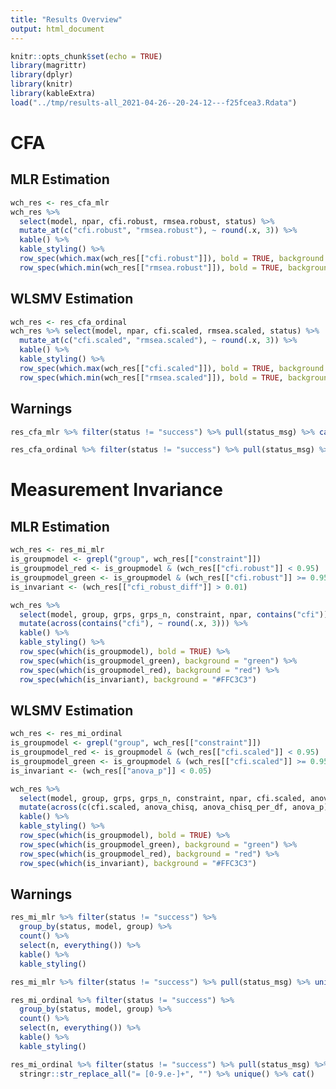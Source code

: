 ```yaml
---
title: "Results Overview"
output: html_document
---
```


```r
knitr::opts_chunk$set(echo = TRUE)
library(magrittr)
library(dplyr)
library(knitr)
library(kableExtra)
load("../tmp/results-all_2021-04-26--20-24-12---f25fcea3.Rdata")
```


# CFA

## MLR Estimation

```r
wch_res <- res_cfa_mlr
wch_res %>% 
  select(model, npar, cfi.robust, rmsea.robust, status) %>%
  mutate_at(c("cfi.robust", "rmsea.robust"), ~ round(.x, 3)) %>%
  kable() %>%
  kable_styling() %>%
  row_spec(which.max(wch_res[["cfi.robust"]]), bold = TRUE, background = "lightgreen") %>%
  row_spec(which.min(wch_res[["rmsea.robust"]]), bold = TRUE, background = "lightgreen")
```

## WLSMV Estimation

```r
wch_res <- res_cfa_ordinal
wch_res %>% select(model, npar, cfi.scaled, rmsea.scaled, status) %>%
  mutate_at(c("cfi.scaled", "rmsea.scaled"), ~ round(.x, 3)) %>%
  kable() %>%
  kable_styling() %>%
  row_spec(which.max(wch_res[["cfi.scaled"]]), bold = TRUE, background = "lightgreen") %>%
  row_spec(which.min(wch_res[["rmsea.scaled"]]), bold = TRUE, background = "lightgreen")

```

## Warnings

```r
res_cfa_mlr %>% filter(status != "success") %>% pull(status_msg) %>% cat()
```


```r
res_cfa_ordinal %>% filter(status != "success") %>% pull(status_msg) %>% cat()
```


# Measurement Invariance

## MLR Estimation

```r
wch_res <- res_mi_mlr
is_groupmodel <- grepl("group", wch_res[["constraint"]])
is_groupmodel_red <- is_groupmodel & (wch_res[["cfi.robust"]] < 0.95)
is_groupmodel_green <- is_groupmodel & (wch_res[["cfi.robust"]] >= 0.95)
is_invariant <- (wch_res[["cfi_robust_diff"]] > 0.01)

wch_res %>% 
  select(model, group, grps, grps_n, constraint, npar, contains("cfi")) %>%
  mutate(across(contains("cfi"), ~ round(.x, 3))) %>%
  kable() %>%
  kable_styling() %>%
  row_spec(which(is_groupmodel), bold = TRUE) %>%
  row_spec(which(is_groupmodel_green), background = "green") %>%
  row_spec(which(is_groupmodel_red), background = "red") %>%
  row_spec(which(is_invariant), background = "#FFC3C3")

```

## WLSMV Estimation

```r
wch_res <- res_mi_ordinal
is_groupmodel <- grepl("group", wch_res[["constraint"]])
is_groupmodel_red <- is_groupmodel & (wch_res[["cfi.scaled"]] < 0.95)
is_groupmodel_green <- is_groupmodel & (wch_res[["cfi.scaled"]] >= 0.95)
is_invariant <- (wch_res[["anova_p"]] < 0.05)

wch_res %>% 
  select(model, group, grps, grps_n, constraint, npar, cfi.scaled, anova_chisq, anova_df, anova_chisq_per_df, anova_p) %>%
  mutate(across(c(cfi.scaled, anova_chisq, anova_chisq_per_df, anova_p), ~ round(.x, 3))) %>%
  kable() %>%
  kable_styling() %>%
  row_spec(which(is_groupmodel), bold = TRUE) %>%
  row_spec(which(is_groupmodel_green), background = "green") %>%
  row_spec(which(is_groupmodel_red), background = "red") %>%
  row_spec(which(is_invariant), background = "#FFC3C3")
```

## Warnings

```r
res_mi_mlr %>% filter(status != "success") %>%
  group_by(status, model, group) %>%
  count() %>%
  select(n, everything()) %>%
  kable() %>%
  kable_styling()
```

```r
res_mi_mlr %>% filter(status != "success") %>% pull(status_msg) %>% unique() %>% cat()
```


```r
res_mi_ordinal %>% filter(status != "success") %>%
  group_by(status, model, group) %>%
  count() %>%
  select(n, everything()) %>%
  kable() %>%
  kable_styling()
```

```r
res_mi_ordinal %>% filter(status != "success") %>% pull(status_msg) %>% 
  stringr::str_replace_all("= [0-9.e-]+", "") %>% unique() %>% cat()

```
